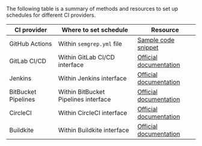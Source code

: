 The following table is a summary of methods and resources to set up schedules for different CI providers.

| CI provider | Where to set schedule | Resource |
| ----------- | --------------------  | -------  |
| GitHub Actions | Within `semgrep.yml` file | [Sample code snippet](#github-actions-code-snippet) |
| GitLab CI/CD | Within GitLab CI/CD interface |[Official documentation](https://docs.gitlab.com/ee/ci/pipelines/schedules.html) |
| Jenkins | Within Jenkins interface |  [Official documentation](https://www.jenkins.io/doc/book/pipeline/running-pipelines/#scheduling-jobs-in-jenkins) |
| BitBucket Pipelines | Within BitBucket Pipelines interface | [Official documentation](https://support.atlassian.com/bitbucket-cloud/docs/pipeline-triggers/) |
| CircleCI | Within CircleCI interface | [Official documentation](https://circleci.com/docs/scheduled-pipelines#get-started-with-scheduled-pipelines-in-circleci) |
| Buildkite | Within Buildkite interface | [Official documentation](https://buildkite.com/docs/pipelines/scheduled-builds) |
